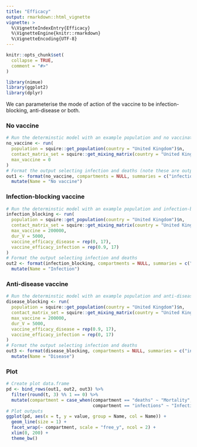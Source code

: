 ```yaml
---
title: "Efficacy"
output: rmarkdown::html_vignette
vignette: >
  %\VignetteIndexEntry{Efficacy}
  %\VignetteEngine{knitr::rmarkdown}
  %\VignetteEncoding{UTF-8}
---
```


```r
knitr::opts_chunk$set(
  collapse = TRUE,
  comment = "#>"
)
```

```r
library(nimue)
library(ggplot2)
library(dplyr)
```

We can parameterise the mode of action of the vaccine to be infection-blocking, anti-disease or both.

### No vaccine

```r
# Run the determinstic model with an example population and no vaccination
no_vaccine <- run(
  population = squire::get_population(country = "United Kingdom")$n,
  contact_matrix_set = squire::get_mixing_matrix(country = "United Kingdom"),
  max_vaccine = 0
)
# Format the output selecting infection and deaths (note these are output per timestep)
out1 <- format(no_vaccine, compartments = NULL, summaries = c("infections", "deaths")) %>%
  mutate(Name = "No vaccine")

```

### Infection-blocking vaccine

```r
# Run the determinstic model with an example population and infection-blocking vaccine
infection_blocking <- run(
  population = squire::get_population(country = "United Kingdom")$n,
  contact_matrix_set = squire::get_mixing_matrix(country = "United Kingdom"),
  max_vaccine = 200000,
  dur_V = 5000,
  vaccine_efficacy_disease = rep(0, 17),
  vaccine_efficacy_infection = rep(0.9, 17)
)
# Format the output selecting infection and deaths
out2 <- format(infection_blocking, compartments = NULL, summaries = c("infections", "deaths")) %>%
  mutate(Name = "Infection")

```

### Anti-disease vaccine

```r
# Run the determinstic model with an example population and anti-disease vaccine
disease_blocking <- run(
  population = squire::get_population(country = "United Kingdom")$n,
  contact_matrix_set = squire::get_mixing_matrix(country = "United Kingdom"),
  max_vaccine = 200000,
  dur_V = 5000,
  vaccine_efficacy_disease = rep(0.9, 17),
  vaccine_efficacy_infection = rep(0, 17)
)
# Format the output selecting infection and deaths
out3 <- format(disease_blocking, compartments = NULL, summaries = c("infections", "deaths")) %>%
  mutate(Name = "Disease")

```


### Plot
```r
# Create plot data.frame
pd <- bind_rows(out1, out2, out3) %>%
  filter(round(t, 3) %% 1 == 0) %>%
  mutate(compartment = case_when(compartment == "deaths" ~ "Mortality",
                                 compartment == "infections" ~ "Infection"))
# Plot outputs
ggplot(pd, aes(x = t, y = value, group = Name, col = Name)) +
  geom_line(size = 1) +
  facet_wrap(~ compartment, scale = "free_y", ncol = 2) +
  xlim(0, 200) +
  theme_bw()
```
